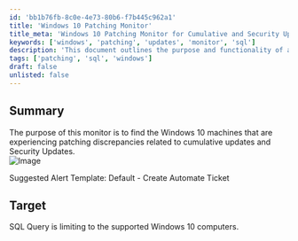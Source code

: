 ```yaml
---
id: 'bb1b76fb-8c0e-4e73-80b6-f7b445c962a1'
title: 'Windows 10 Patching Monitor'
title_meta: 'Windows 10 Patching Monitor for Cumulative and Security Updates'
keywords: ['windows', 'patching', 'updates', 'monitor', 'sql']
description: 'This document outlines the purpose and functionality of a monitor designed to identify Windows 10 machines with discrepancies in patching, specifically related to cumulative and security updates. It includes a suggested alert template for automating ticket creation in response to detected issues.'
tags: ['patching', 'sql', 'windows']
draft: false
unlisted: false
---
```

## Summary

The purpose of this monitor is to find the Windows 10 machines that are experiencing patching discrepancies related to cumulative updates and Security Updates.  
![Image](../../../static/img/CWM---Automate---Patching---Windows-10-CU-Patching-Sanity-Check/image_1.png)

Suggested Alert Template: Default - Create Automate Ticket

## Target

SQL Query is limiting to the supported Windows 10 computers.













